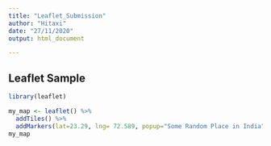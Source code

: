 ---
title: "Leaflet_Submission"
author: "Hitaxi"
date: "27/11/2020"
output: html_document

---

## Leaflet Sample

```{r Leaflet, echo=FALSE}
library(leaflet)

my_map <- leaflet() %>% 
  addTiles() %>%
  addMarkers(lat=23.29, lng= 72.589, popup="Some Random Place in India")
my_map
```


